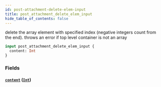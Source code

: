 ```yaml
---
id: post-attachment-delete-elem-input
title: post_attachment_delete_elem_input
hide_table_of_contents: false
---
```


delete the array element with specified index (negative integers count from the end). throws an error if top level container is not an array

```graphql
input post_attachment_delete_elem_input {
  content: Int
}
```

### Fields

#### [`content`](#) ([`Int`](../scalars/int))

